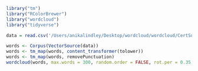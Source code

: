 ```r
library("tm")
library("RColorBrewer")
library("wordcloud")
library("tidyverse")
```


```r
data = read.csv('/Users/anikalindley/Desktop/wordcloud/wordcloud/CertSummer.csv', header = FALSE)


```

```r
words <- Corpus(VectorSource(data))
words <- tm_map(words, content_transformer(tolower))
words <- tm_map(words, removePunctuation)
wordcloud(words, max.words = 300, random.order = FALSE, rot.per = 0.35, scale=c(2.5,.5), use.r.layout = FALSE, col = c("#0066CC", "#00CCFF"))#, "#333FF"))#, "#99CCFF", "#3366FF"))


```